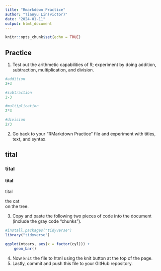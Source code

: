 ```yaml
---
title: "Rmarkdown Practice"
author: "Tianyu Lin(victor)"
date: "2024-01-11"
output: html_document
---
```


```r
knitr::opts_chunk$set(echo = TRUE)
```

## Practice
1. Test out the arithmetic capabilities of R; experiment by doing addition, subtraction, multiplication, and division.  

```r
#addition
2+3
```

```r
#subtraction
2-3
```

```r
#multiplication
2*3
```

```r
#division
2/3
```

2. Go back to your "RMarkdown Practice" file and experiment with titles, text, and syntax.  

## tital
### tital
#### tital

tital

the cat  
on the tree. 

3. Copy and paste the following two pieces of code into the document (include the gray code "chunks").      

```r
#install.packages("tidyverse")
library("tidyverse")
```

```r
ggplot(mtcars, aes(x = factor(cyl))) +
    geom_bar()
```

4. Now `knit` the file to html using the knit button at the top of the page.  
5. Lastly, commit and push this file to your GitHub repository.